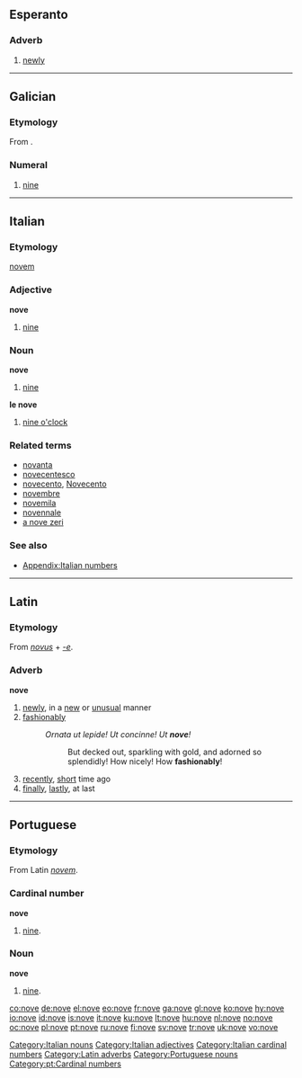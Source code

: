 ==Esperanto==

===Adverb===
{{eo-adv}}

# [[newly]]

----

==Galician==
{{cardinalbox|gl|8|9|10|oito|dez|ord=noveno|wplink=Nove}}

===Etymology===
From {{etyl|la|gl}} {{term|novem|lang=la}}.

===Numeral===
{{gl-num-card}}

# {{cardinal|lang=gl}} [[nine]]

----

==Italian==
{{cardinalbox|it|8|9|10|otto|dieci|ord=nono}}
===Etymology===
{{L.|it}} [[novem]]

===Adjective===
'''nove''' {{m|f|inv}}

# [[nine]]

===Noun===
'''nove''' {{m|inv}}

# [[nine]]

'''le nove''' {{f|plural}}

# [[nine o'clock]]

===Related terms===
*[[novanta]]
*[[novecentesco]]
*[[novecento]], [[Novecento]]
*[[novembre]]
*[[novemila]]
*[[novennale]]
*[[a nove zeri]]

===See also===
*[[Appendix:Italian numbers]]

[[Category:Italian nouns]]
[[Category:Italian adjectives]]
[[Category:Italian cardinal numbers]]

----

==Latin==

===Etymology===
From ''[[novus]]'' + ''[[-e]]''.

===Adverb===
'''nove'''

# [[newly]], in a [[new]] or [[unusual]] manner
# [[fashionably]]
#: ''Ornata ut lepide! Ut concinne! Ut '''nove'''!''
#:: But decked out, sparkling with gold, and adorned so splendidly! How nicely! How '''fashionably'''!
# [[recently]], [[short]] time ago
# [[finally]], [[lastly]], at last

[[Category:Latin adverbs]]

----

==Portuguese==
{{cardinalbox|pt|8|9|10|oito|dez|ord=nono|mult=nônuplo|wplink=Nove}}

===Etymology===
From Latin ''[[novem]]''.

===Cardinal number===
'''nove'''

# [[nine]].

===Noun===
'''nove''' {{m}}

# [[nine]].

[[Category:Portuguese nouns]]
[[Category:pt:Cardinal numbers]]

[[co:nove]]
[[de:nove]]
[[el:nove]]
[[eo:nove]]
[[fr:nove]]
[[ga:nove]]
[[gl:nove]]
[[ko:nove]]
[[hy:nove]]
[[io:nove]]
[[id:nove]]
[[is:nove]]
[[it:nove]]
[[ku:nove]]
[[lt:nove]]
[[hu:nove]]
[[nl:nove]]
[[no:nove]]
[[oc:nove]]
[[pl:nove]]
[[pt:nove]]
[[ru:nove]]
[[fi:nove]]
[[sv:nove]]
[[tr:nove]]
[[uk:nove]]
[[vo:nove]]